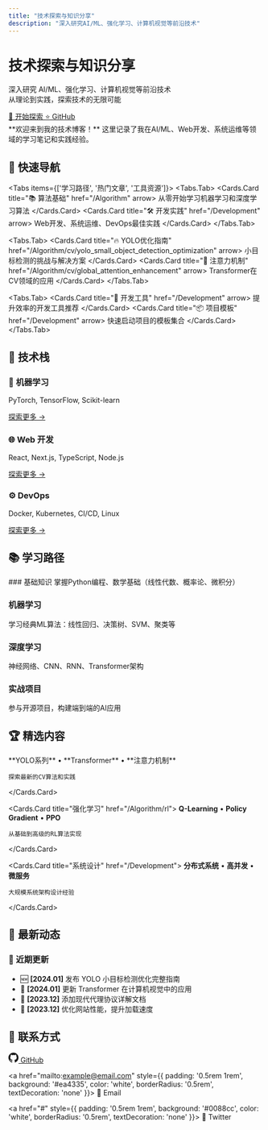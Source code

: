 ---
title: "技术探索与知识分享"
description: "深入研究AI/ML、强化学习、计算机视觉等前沿技术"
---


<div style={{
  background: 'linear-gradient(to bottom right, rgba(59, 130, 246, 0.1), rgba(147, 51, 234, 0.1))',
  padding: '4rem 2rem',
  borderRadius: '1rem',
  marginBottom: '3rem',
  textAlign: 'center'
}}>
  <h1 style={{
    fontSize: 'clamp(2.5rem, 5vw, 4rem)',
    fontWeight: '800',
    marginBottom: '1.5rem',
    background: 'linear-gradient(135deg, #667eea 0%, #764ba2 100%)',
    WebkitBackgroundClip: 'text',
    WebkitTextFillColor: 'transparent',
    backgroundClip: 'text'
  }}>
    技术探索与知识分享
  </h1>
  
  <p style={{
    fontSize: '1.25rem',
    color: '#6b7280',
    maxWidth: '42rem',
    margin: '0 auto 2rem'
  }}>
    深入研究 AI/ML、强化学习、计算机视觉等前沿技术
    <br />
    从理论到实践，探索技术的无限可能
  </p>
  
  <div style={{
    display: 'flex',
    gap: '1rem',
    justifyContent: 'center',
    flexWrap: 'wrap'
  }}>
    <a
      href="/Algorithm"
      style={{
        padding: '0.75rem 2rem',
        background: 'linear-gradient(135deg, #667eea 0%, #764ba2 100%)',
        color: 'white',
        borderRadius: '0.5rem',
        textDecoration: 'none',
        fontWeight: '600',
        display: 'inline-block',
        transition: 'transform 0.2s',
        boxShadow: '0 4px 14px 0 rgba(102, 126, 234, 0.4)'
      }}
    >
      🚀 开始探索
    </a>
    <a
      href="https://github.com"
      style={{
        padding: '0.75rem 2rem',
        background: 'transparent',
        color: 'inherit',
        border: '2px solid #e5e7eb',
        borderRadius: '0.5rem',
        textDecoration: 'none',
        fontWeight: '600',
        display: 'inline-block',
        transition: 'all 0.2s'
      }}
    >
      <span style={{ marginRight: '0.5rem' }}>⭐</span>
      GitHub
    </a>
  </div>
</div>

<Callout type="info" emoji="💡">
  **欢迎来到我的技术博客！** 这里记录了我在AI/ML、Web开发、系统运维等领域的学习笔记和实践经验。
</Callout>

## 🎯 快速导航

<Tabs items={['学习路径', '热门文章', '工具资源']}>
  <Tabs.Tab>
    <Cards num={2}>
      <Cards.Card title="📚 算法基础" href="/Algorithm" arrow>
        从零开始学习机器学习和深度学习算法
      </Cards.Card>
      <Cards.Card title="🛠️ 开发实践" href="/Development" arrow>
        Web开发、系统运维、DevOps最佳实践
      </Cards.Card>
    </Cards>
  </Tabs.Tab>
  
  <Tabs.Tab>
    <Cards num={2}>
      <Cards.Card title="🔥 YOLO优化指南" href="/Algorithm/cv/yolo_small_object_detection_optimization" arrow>
        小目标检测的挑战与解决方案
      </Cards.Card>
      <Cards.Card title="🌟 注意力机制" href="/Algorithm/cv/global_attention_enhancement" arrow>
        Transformer在CV领域的应用
      </Cards.Card>
    </Cards>
  </Tabs.Tab>
  
  <Tabs.Tab>
    <Cards num={2}>
      <Cards.Card title="🔧 开发工具" href="/Development" arrow>
        提升效率的开发工具推荐
      </Cards.Card>
      <Cards.Card title="📦 项目模板" href="/Development" arrow>
        快速启动项目的模板集合
      </Cards.Card>
    </Cards>
  </Tabs.Tab>
</Tabs>

## 🚀 技术栈

<div style={{
  display: 'grid',
  gridTemplateColumns: 'repeat(auto-fit, minmax(250px, 1fr))',
  gap: '1.5rem',
  margin: '2rem 0'
}}>
  <div style={{
    padding: '1.5rem',
    background: 'linear-gradient(135deg, #667eea15, #764ba215)',
    borderRadius: '1rem',
    border: '1px solid rgba(102, 126, 234, 0.2)'
  }}>
    <h3 style={{ display: 'flex', alignItems: 'center', gap: '0.5rem', marginBottom: '1rem' }}>
      <span style={{ fontSize: '1.5rem' }}>🤖</span>
      <span>机器学习</span>
    </h3>
    <p style={{ color: '#6b7280', fontSize: '0.95rem' }}>
      PyTorch, TensorFlow, Scikit-learn
    </p>
    <a href="/Algorithm" style={{ color: '#667eea', textDecoration: 'none', fontSize: '0.9rem' }}>
      探索更多 →
    </a>
  </div>
  
  <div style={{
    padding: '1.5rem',
    background: 'linear-gradient(135deg, #10b98115, #3b82f615)',
    borderRadius: '1rem',
    border: '1px solid rgba(16, 185, 129, 0.2)'
  }}>
    <h3 style={{ display: 'flex', alignItems: 'center', gap: '0.5rem', marginBottom: '1rem' }}>
      <span style={{ fontSize: '1.5rem' }}>🌐</span>
      <span>Web 开发</span>
    </h3>
    <p style={{ color: '#6b7280', fontSize: '0.95rem' }}>
      React, Next.js, TypeScript, Node.js
    </p>
    <a href="/Development/Web" style={{ color: '#10b981', textDecoration: 'none', fontSize: '0.9rem' }}>
      探索更多 →
    </a>
  </div>
  
  <div style={{
    padding: '1.5rem',
    background: 'linear-gradient(135deg, #f59e0b15, #ef444415)',
    borderRadius: '1rem',
    border: '1px solid rgba(245, 158, 11, 0.2)'
  }}>
    <h3 style={{ display: 'flex', alignItems: 'center', gap: '0.5rem', marginBottom: '1rem' }}>
      <span style={{ fontSize: '1.5rem' }}>⚙️</span>
      <span>DevOps</span>
    </h3>
    <p style={{ color: '#6b7280', fontSize: '0.95rem' }}>
      Docker, Kubernetes, CI/CD, Linux
    </p>
    <a href="/tricks" style={{ color: '#f59e0b', textDecoration: 'none', fontSize: '0.9rem' }}>
      探索更多 →
    </a>
  </div>
</div>

## 📚 学习路径

<Steps>
### 基础知识
掌握Python编程、数学基础（线性代数、概率论、微积分）

### 机器学习
学习经典ML算法：线性回归、决策树、SVM、聚类等

### 深度学习  
神经网络、CNN、RNN、Transformer架构

### 实战项目
参与开源项目，构建端到端的AI应用
</Steps>

## 🏆 精选内容

<Cards num={3}>
  <Cards.Card title="计算机视觉" href="/Algorithm/cv">
    **YOLO系列** • **Transformer** • **注意力机制**
    
    探索最新的CV算法和实践
  </Cards.Card>
  
  <Cards.Card title="强化学习" href="/Algorithm/rl">
    **Q-Learning** • **Policy Gradient** • **PPO**
    
    从基础到高级的RL算法实现
  </Cards.Card>
  
  <Cards.Card title="系统设计" href="/Development">
    **分布式系统** • **高并发** • **微服务**
    
    大规模系统架构设计经验
  </Cards.Card>
</Cards>

## 🌟 最新动态

<div style={{
  background: 'linear-gradient(to right, #f3f4f6, #e5e7eb)',
  padding: '1.5rem',
  borderRadius: '0.75rem',
  marginTop: '2rem'
}}>
  <h3 style={{ marginBottom: '1rem', display: 'flex', alignItems: 'center', gap: '0.5rem' }}>
    <span>📰</span>
    <span>近期更新</span>
  </h3>
  
  - 🆕 **[2024.01]** 发布 YOLO 小目标检测优化完整指南
  - 📝 **[2024.01]** 更新 Transformer 在计算机视觉中的应用
  - 🔧 **[2023.12]** 添加现代代理协议详解文档
  - 🚀 **[2023.12]** 优化网站性能，提升加载速度
</div>

## 💬 联系方式

<div style={{
  display: 'flex',
  gap: '1rem',
  justifyContent: 'center',
  marginTop: '3rem',
  flexWrap: 'wrap'
}}>
  <a href="https://github.com" style={{
    padding: '0.5rem 1rem',
    background: '#24292e',
    color: 'white',
    borderRadius: '0.5rem',
    textDecoration: 'none',
    display: 'flex',
    alignItems: 'center',
    gap: '0.5rem'
  }}>
    <svg width="20" height="20" fill="currentColor" viewBox="0 0 24 24">
      <path d="M12 0c-6.626 0-12 5.373-12 12 0 5.302 3.438 9.8 8.207 11.387.599.111.793-.261.793-.577v-2.234c-3.338.726-4.033-1.416-4.033-1.416-.546-1.387-1.333-1.756-1.333-1.756-1.089-.745.083-.729.083-.729 1.205.084 1.839 1.237 1.839 1.237 1.07 1.834 2.807 1.304 3.492.997.107-.775.418-1.305.762-1.604-2.665-.305-5.467-1.334-5.467-5.931 0-1.311.469-2.381 1.236-3.221-.124-.303-.535-1.524.117-3.176 0 0 1.008-.322 3.301 1.23.957-.266 1.983-.399 3.003-.404 1.02.005 2.047.138 3.006.404 2.291-1.552 3.297-1.23 3.297-1.23.653 1.653.242 2.874.118 3.176.77.84 1.235 1.911 1.235 3.221 0 4.609-2.807 5.624-5.479 5.921.43.372.823 1.102.823 2.222v3.293c0 .319.192.694.801.576 4.765-1.589 8.199-6.086 8.199-11.386 0-6.627-5.373-12-12-12z"/>
    </svg>
    GitHub
  </a>
  
  <a href="mailto:example@email.com" style={{
    padding: '0.5rem 1rem',
    background: '#ea4335',
    color: 'white',
    borderRadius: '0.5rem',
    textDecoration: 'none'
  }}>
    📧 Email
  </a>
  
  <a href="#" style={{
    padding: '0.5rem 1rem',
    background: '#0088cc',
    color: 'white',
    borderRadius: '0.5rem',
    textDecoration: 'none'
  }}>
    💬 Twitter
  </a>
</div>